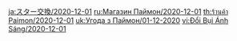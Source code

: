{{Paimon's Bargains
|time_start = 2020-12-01 04:00:00
|time_end   = 2021-01-01 03:59:59
|shop =
{{Shop|Barbara|34|1|type=Character}}
{{Shop|Kaeya|34|1|type=Character}}
{{Shop|Royal Longsword|24|3|type=Weapon}}
{{Shop|Royal Greatsword|24|3|type=Weapon}}
{{Shop|Royal Spear|24|3|type=Weapon}}
{{Shop|Royal Grimoire|24|3|type=Weapon}}
{{Shop|Royal Bow|24|3|type=Weapon}}
}}
<noinclude>
[[ja:スター交換/2020-12-01]]
[[ru:Магазин Паймон/2020-12-01]]
[[th:ร้านค้า Paimon/2020-12-01]]
[[uk:Угода з Паймон/01-12-2020]]
[[vi:Đổi Bụi Ánh Sáng/2020-12-01]]
</noinclude>